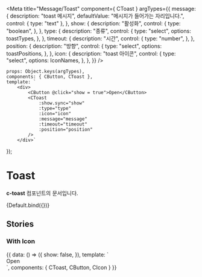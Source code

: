 
<Meta
    title="Message/Toast"
    component={ CToast }
    argTypes={{
        message: {
            description: "toast 메시지",
            defaultValue: "메시지가 들어가는 자리입니다.",
            control: {
                type: "text"
            },
        },
        show: {
            description: "활성화",
            control: {
                type: "boolean",
            },
        },
        type: {
            description: "종류",
            control: {
                type: "select",
                options: toastTypes,
            },
        },
        timeout: {
            description: "시간",
            control: {
                type: "number",
            },
        },
        position: {
            description: "방향",
            control: {
                type: "select",
                options: toastPositions,
            },
        },
        icon: {
            description: "toast 아이콘",
            control: {
                type: "select",
                options: IconNames,
            },
        },
    }}
/>

    props: Object.keys(argTypes),
    components: { CButton, CToast },
    template: `
        <div>
            <CButton @click="show = true">Open</CButton>
            <CToast
                :show.sync="show"
                :type="type"
                :icon="icon"
                :message="message"
                :timeout="timeout"
                :position="position"
            />
        </div>`
});

# Toast

**c-toast** 컴포넌트의 문서입니다.

<Story name="Default" height="100px">
    {Default.bind({})}
</Story>

<ArgsTable story="Default" />

## Stories
### With Icon
<Canvas>
    <Story name="WithIcon" height="100px">
        {{
            data: () => ({
                show: false,
            }),
            template: `
                <div>
                    <CButton @click="show = true">Open</CButton>
                    <CToast
                      :show.sync="show"
                      position="top"
                      type="success"
                      icon="IconSecurityLargeFill"
                      message="결제 정보 암호화 중"
                    />
                </div>
            `,
            components: {
                CToast, CButton, CIcon
            }
        }}
    </Story>
</Canvas>
